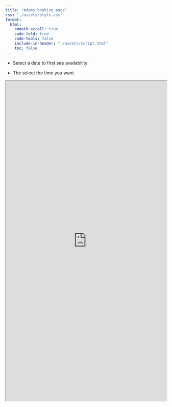 ```yaml
---
title: "Adams booking page"
css: "./assets/style.css"
format:
  html:
    smooth-scroll: true
    code-fold: true
    code-tools: false
    include-in-header: "./assets/script.html"    
    toc: false
---
```



- Select a date to first see availability 

- The select the time you want 



```{=html}
<iframe src="https://script.google.com/macros/s/AKfycbxmAx1g73GTt49Ah1l17E7q-Cg6oAuQMe5bop07oX4MfzlzyCyPqNo6KXLJam5emw4/exec" width="100%" height="1000px"></iframe>
```
